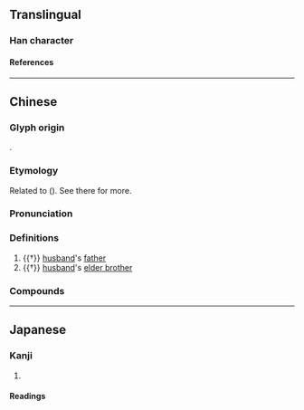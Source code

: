 {{character info}}
==Translingual==

===Han character===
{{Han char|rn=38|rad=女|as=04|sn=7|four=48432|canj=VCI|ids=⿰女公}}

====References====
{{Han ref|kx=0256.140|dkj=06080|dj=0520.120|hdz=21032.060|uh=5990}}

----

==Chinese==
{{zh-forms}}

===Glyph origin===
{{Han etym}}
{{Han compound|女|公|ls=psc|c1=s|c2=p|t1=woman}}.

===Etymology===
Related to {{och-l|公|tr=*C.qˁoŋ}} ({{zh-ref|Baxter and Sagart, 2017}}). See there for more.

===Pronunciation===
{{zh-pron
|m=zhōng
|c=zung1
|mc=y
|oc=y
|cat=n
}}

===Definitions===
{{zh-hanzi}}

# {{†}} [[husband]]'s [[father]]
# {{†}} [[husband]]'s [[elder brother]]

===Compounds===
{{zh-der|女妐}}

----

==Japanese==

===Kanji===
{{ja-kanji|grade=|rs=女04}}

# {{rfdef|ja|sort=女04}}

====Readings====
{{ja-readings
|goon=しゅ<しゆ
|kanon=しょう<しよう
}}